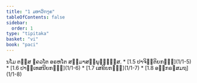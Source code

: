 ```yaml
---
title: "1 ມຫາວິຠງ຺ຄ"
tableOfContents: false
sidebar:
  order: 1
type: "tipitaka"
basket: "vi"
book: "paci"
---
```



<DynamicBreadcrumb />

<Paragraph number="1" type="center" book="paci">
ນໂມ ຕສ຺ສ ຠຄວໂຕ ອຣຫໂຕ ສມ຺ມາສມ຺ພຸທ຺ຘສ຺ສ.

</Paragraph>

<TableOfContents book="paci" section="1">
* [1.5 ປາຈິຕ຺ຕິຍກຓ຺ຑ](1/1-5)
* [1.6 ປາຏິເທສນີຍກຓ຺ຑ](1/1-6)
* [1.7 ເສຂິຍກຓ຺ຑ](1/1-7)
* [1.8 ອຘິກຣຓສມຖ](1/1-8)
</TableOfContents>